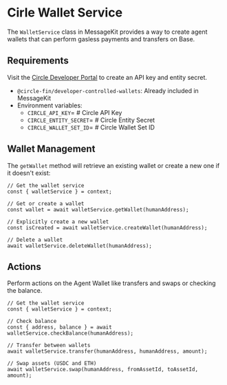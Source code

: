 # Cirle Wallet Service

The `WalletService` class in MessageKit provides a way to create agent wallets that can perform gasless payments and transfers on Base.

## Requirements

Visit the [Circle Developer Portal](https://developer.circle.com/) to create an API key and entity secret.

- `@circle-fin/developer-controlled-wallets`: Already included in MessageKit
- Environment variables:
  - `CIRCLE_API_KEY`= # Circle API Key
  - `CIRCLE_ENTITY_SECRET`= # Circle Entity Secret
  - `CIRCLE_WALLET_SET_ID`= # Circle Wallet Set ID

## Wallet Management

The `getWallet` method will retrieve an existing wallet or create a new one if it doesn't exist:

```tsx
// Get the wallet service
const { walletService } = context;

// Get or create a wallet
const wallet = await walletService.getWallet(humanAddress);

// Explicitly create a new wallet
const isCreated = await walletService.createWallet(humanAddress);

// Delete a wallet
await walletService.deleteWallet(humanAddress);
```

## Actions

Perform actions on the Agent Wallet like transfers and swaps or checking the balance.

```tsx
// Get the wallet service
const { walletService } = context;

// Check balance
const { address, balance } = await walletService.checkBalance(humanAddress);

// Transfer between wallets
await walletService.transfer(humanAddress, humanAddress, amount);

// Swap assets (USDC and ETH)
await walletService.swap(humanAddress, fromAssetId, toAssetId, amount);
```
